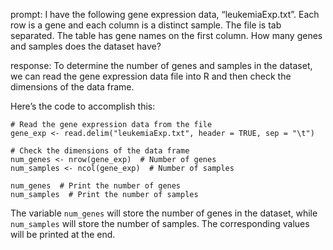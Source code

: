 prompt:
I have the following gene expression data, "leukemiaExp.txt". Each row is a gene and each column is a distinct sample. The file is tab separated. The table has gene names on the first column. How many genes and samples does the dataset have?

response:
To determine the number of genes and samples in the dataset, we can read the gene expression data file into R and then check the dimensions of the data frame.

Here's the code to accomplish this:

```
# Read the gene expression data from the file
gene_exp <- read.delim("leukemiaExp.txt", header = TRUE, sep = "\t")

# Check the dimensions of the data frame
num_genes <- nrow(gene_exp)  # Number of genes
num_samples <- ncol(gene_exp)  # Number of samples

num_genes  # Print the number of genes
num_samples  # Print the number of samples
```

The variable `num_genes` will store the number of genes in the dataset, while `num_samples` will store the number of samples. The corresponding values will be printed at the end.
